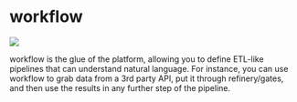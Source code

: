 # workflow

![](http://localhost:3000/screenshot-workflow.png)

workflow is the glue of the platform, allowing you to define ETL-like pipelines that can understand natural language. For instance, you can use workflow to grab data from a 3rd party API, put it through refinery/gates, and then use the results in any further step of the pipeline.

